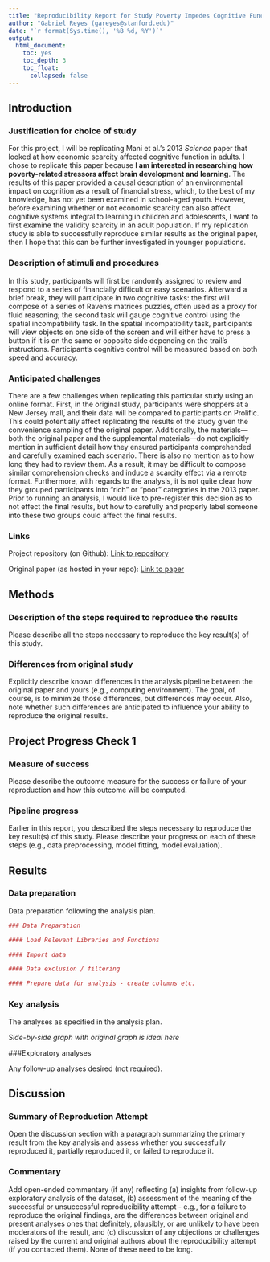 ```yaml
---
title: "Reproducibility Report for Study Poverty Impedes Cognitive Function by Mani et al. (2013, Science)"
author: "Gabriel Reyes (gareyes@stanford.edu)"
date: "`r format(Sys.time(), '%B %d, %Y')`"
output:
  html_document:
    toc: yes
    toc_depth: 3
    toc_float:
      collapsed: false
---
```


## Introduction

### Justification for choice of study

For this project, I will be replicating Mani et al.'s 2013 *Science* paper that looked at how economic scarcity affected cognitive function in adults. I chose to replicate this paper because **I am interested in researching how poverty-related stressors affect brain development and learning**. The results of this paper provided a causal description of an environmental impact on cognition as a result of financial stress, which, to the best of my knowledge, has not yet been examined in school-aged youth. However, before examining whether or not economic scarcity can also affect cognitive systems integral to learning in children and adolescents, I want to first examine the validity scarcity in an adult population. If my replication study is able to successfully reproduce similar results as the original paper, then I hope that this can be further investigated in younger populations.   

### Description of stimuli and procedures

In this study, participants will first be randomly assigned to review and respond to a series of financially difficult or easy scenarios. Afterward a brief break, they will participate in two cognitive tasks: the first will compose of a series of Raven's matrices puzzles, often used as a proxy for fluid reasoning; the second task will gauge cognitive control using the spatial incompatibility task. In the spatial incompatibility task, participants will view objects on one side of the screen and will either have to press a button if it is on the same or opposite side depending on the trail's instructions. Participant's cognitive control will be measured based on both speed and accuracy.

### Anticipated challenges

There are a few challenges when replicating this particular study using an online format. First, in the original study, participants were shoppers at a New Jersey mall, and their data will be compared to participants on Prolific. This could potentially affect replicating the results of the study given the convenience sampling of the original paper. Additionally, the materials---both the original paper and the supplemental materials---do not explicitly mention in sufficient detail how they ensured participants comprehended and carefully examined each scenario. There is also no mention as to how long they had to review them. As a result, it may be difficult to compose similar comprehension checks and induce a scarcity effect via a remote format. Furthermore, with regards to the analysis, it is not quite clear how they grouped participants into "rich" or "poor" categories in the 2013 paper. Prior to running an analysis, I would like to pre-register this decision as to not effect the final results, but how to carefully and properly label someone into these two groups could affect the final results. 

### Links

Project repository (on Github): [Link to repository](https://rpubs.com/greyes96/psych251)

Original paper (as hosted in your repo): [Link to paper](https://github.com/psych251/mani2013/blob/309613ab301ff751b23d3e86265e81e5a544b4e8/original_paper/Mani%20et%20al.%20(2013).pdf)

## Methods

### Description of the steps required to reproduce the results

Please describe all the steps necessary to reproduce the key result(s) of this study. 

### Differences from original study

Explicitly describe known differences in the analysis pipeline between the original paper and yours (e.g., computing environment). The goal, of course, is to minimize those differences, but differences may occur. Also, note whether such differences are anticipated to influence your ability to reproduce the original results.

## Project Progress Check 1

### Measure of success

Please describe the outcome measure for the success or failure of your reproduction and how this outcome will be computed.


### Pipeline progress

Earlier in this report, you described the steps necessary to reproduce the key result(s) of this study. Please describe your progress on each of these steps (e.g., data preprocessing, model fitting, model evaluation).


## Results

### Data preparation

Data preparation following the analysis plan.
	
```r
### Data Preparation

#### Load Relevant Libraries and Functions

#### Import data

#### Data exclusion / filtering

#### Prepare data for analysis - create columns etc.
```

### Key analysis

The analyses as specified in the analysis plan.  

*Side-by-side graph with original graph is ideal here*

###Exploratory analyses

Any follow-up analyses desired (not required).  

## Discussion

### Summary of Reproduction Attempt

Open the discussion section with a paragraph summarizing the primary result from the key analysis and assess whether you successfully reproduced it, partially reproduced it, or failed to reproduce it.  

### Commentary

Add open-ended commentary (if any) reflecting (a) insights from follow-up exploratory analysis of the dataset, (b) assessment of the meaning of the successful or unsuccessful reproducibility attempt - e.g., for a failure to reproduce the original findings, are the differences between original and present analyses ones that definitely, plausibly, or are unlikely to have been moderators of the result, and (c) discussion of any objections or challenges raised by the current and original authors about the reproducibility attempt (if you contacted them).  None of these need to be long.
